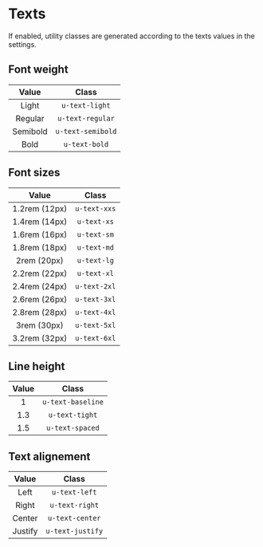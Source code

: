 
<Meta title="Utilities/Texts" />

# Texts

If enabled, utility classes are generated according to the texts values in the settings.

## Font weight

|  Value   |       Class       |
| :------: | :---------------: |
|  Light   |  `u-text-light`   |
| Regular  | `u-text-regular`  |
| Semibold | `u-text-semibold` |
|   Bold   |   `u-text-bold`   |

## Font sizes

|     Value     |    Class     |
| :-----------: | :----------: |
| 1.2rem (12px) | `u-text-xxs` |
| 1.4rem (14px) | `u-text-xs`  |
| 1.6rem (16px) | `u-text-sm`  |
| 1.8rem (18px) | `u-text-md`  |
|  2rem (20px)  | `u-text-lg`  |
| 2.2rem (22px) | `u-text-xl`  |
| 2.4rem (24px) | `u-text-2xl` |
| 2.6rem (26px) | `u-text-3xl` |
| 2.8rem (28px) | `u-text-4xl` |
|  3rem (30px)  | `u-text-5xl` |
| 3.2rem (32px) | `u-text-6xl` |

## Line height

| Value |       Class       |
| :---: | :---------------: |
|   1   | `u-text-baseline` |
|  1.3  |  `u-text-tight`   |
|  1.5  |  `u-text-spaced`  |

## Text alignement

|  Value  |      Class       |
| :-----: | :--------------: |
|  Left   |  `u-text-left`   |
|  Right  |  `u-text-right`  |
| Center  | `u-text-center`  |
| Justify | `u-text-justify` |
